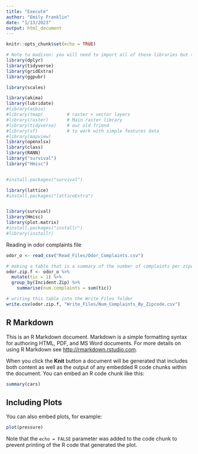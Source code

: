 ```yaml
---
title: "Execute"
author: "Emily Franklin"
date: "1/13/2023"
output: html_document
---
```


```r
knitr::opts_chunk$set(echo = TRUE)
```

```r

# Note to madison: you will need to import all of these libraries but that should be pretty easy
library(dplyr)
library(tidyverse)
library(gridExtra)
library(ggpubr)

library(scales)

library(akima)
library(lubridate)
#library(asbio)
#library(tmap)         # raster + vector layers
#library(raster)       # Main raster library
#library(tidyverse)    # our old friend
#library(sf)           # to work with simple features data
#library(mapview)
library(openxlsx)
library(class)
library(RANN)
library("survival")
library("Hmisc")


#install.packages("survival")

library(lattice)
#install.packages("latticeExtra")


library(survival)
library(Hmisc)
library(plot.matrix)
#install.packages("installr")
#library(installr)
```

Reading in odor complaints file
```r
odor_o <- read_csv("Read_Files/Odor_Complaints.csv") 

# making a table that is a summary of the number of complaints per zipcode
odor.zip.f <- odor_o %>% 
  mutate(tic = 1) %>% 
  group_by(Incident.Zip) %>% 
    summarise(num.complaints = sum(tic))

# writing this table into the Write_Files folder
write.csv(odor.zip.f, "Write_Files/Num_Complaints_By_Zipcode.csv")

```

## R Markdown

This is an R Markdown document. Markdown is a simple formatting syntax for authoring HTML, PDF, and MS Word documents. For more details on using R Markdown see <http://rmarkdown.rstudio.com>.

When you click the **Knit** button a document will be generated that includes both content as well as the output of any embedded R code chunks within the document. You can embed an R code chunk like this:

```r
summary(cars)
```

## Including Plots

You can also embed plots, for example:

```r
plot(pressure)
```

Note that the `echo = FALSE` parameter was added to the code chunk to prevent printing of the R code that generated the plot.
